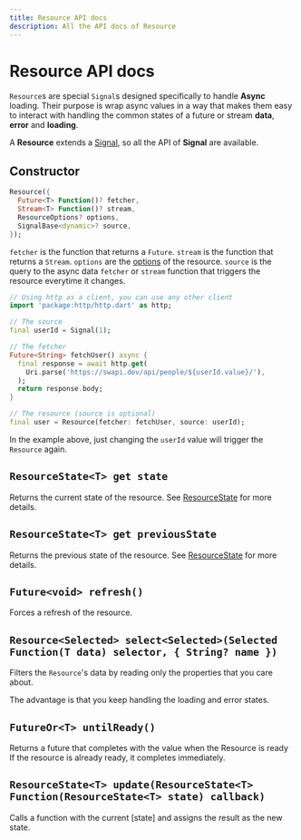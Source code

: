 ```yaml
---
title: Resource API docs
description: All the API docs of Resource
---
```


# Resource API docs

`Resource`s are special `Signal`s designed specifically to handle __Async__
loading. Their purpose is wrap async values in a way that makes them easy
to interact with handling the common states of a future or stream __data__, __error__ and __loading__.

A __Resource__ extends a [Signal](/api-docs/signal), so all the API of __Signal__ are available.

## Constructor

```dart
Resource({
  Future<T> Function()? fetcher,
  Stream<T> Function()? stream,
  ResourceOptions? options,
  SignalBase<dynamic>? source,
});
```

`fetcher` is the function that returns a `Future`.
`stream` is the function that returns a `Stream`.
`options` are the [options](/api-docs/resource-options) of the resource.
`source` is the query to the async data `fetcher` or `stream` function that triggers the resource everytime it changes.

```dart
// Using http as a client, you can use any other client
import 'package:http/http.dart' as http;

// The source
final userId = Signal(1);

// The fetcher
Future<String> fetchUser() async {
  final response = await http.get(
    Uri.parse('https://swapi.dev/api/people/${userId.value}/'),
  );
  return response.body;
}

// The resource (source is optional)
final user = Resource(fetcher: fetchUser, source: userId);
```

In the example above, just changing the `userId` value will trigger the `Resource` again.

## `ResourceState<T> get state`

Returns the current state of the resource.
See [ResourceState](/api-docs/resource-state) for more details.

## `ResourceState<T> get previousState`

Returns the previous state of the resource.
See [ResourceState](/api-docs/resource-state) for more details.

## `Future<void> refresh()`

Forces a refresh of the resource.

## `Resource<Selected> select<Selected>(Selected Function(T data) selector, { String? name })`

Filters the `Resource`'s data by reading only the properties that you care about.

The advantage is that you keep handling the loading and error states.

## `FutureOr<T> untilReady()`

Returns a future that completes with the value when the Resource is ready
If the resource is already ready, it completes immediately.

## `ResourceState<T> update(ResourceState<T> Function(ResourceState<T> state) callback)`

Calls a function with the current [state] and assigns the result as the new state.
